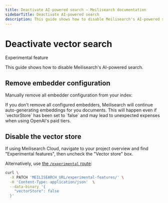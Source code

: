 ```yaml
---
title: Deactivate AI-powered search — Meilisearch documentation
sidebarTitle: Deactivate AI-powered search
description: This guide shows how to disable Meilisearch's AI-powered search.
---
```


# Deactivate vector search

<Note>Experimental feature</Note>

This guide shows how to disable Meilisearch's AI-powered search.

## Remove embedder configuration

Manually remove all embedder configuration from your index:

<CodeSamples id="experimental_reset_embedders_1" />

<Warning>
If you don't remove all configured embedders, Meilisearch will continue auto-generating embeddings for you documents. This will happen even if `vectorStore` has been set to `false` and may lead to unexpected expenses when using OpenAI's paid tiers.
</Warning>

## Disable the vector store

If using Meilisearch Cloud, navigate to your project overview and find "Experimental features", then uncheck the "Vector store" box.

Alternatively, use [the `/experimental` route](/reference/api/experimental_features?utm_campaign=vector-search&utm_source=docs&utm_medium=vector-search-guide):

```sh
curl \
  -X PATCH 'MEILISEARCH_URL/experimental-features/' \
  -H 'Content-Type: application/json'  \
  --data-binary '{
    "vectorStore": false
  }'
```
